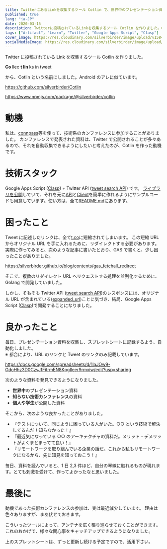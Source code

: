 ```yaml
---
title: TwitterにあるLinkを収集するツール Cotlin で、世界中のプレゼンテーション資料を知ろう
published: true
lang: "ja-JP"
date: 2020-03-15
description: Twitterに投稿されているLinkを収集するツール Cotlin を作りました。Collect links in tweet から、Cotlinという名前にしました。Androidのアレに似ています。
tags: ["Artifact", "Learn", "Twitter", "Google Apps Script", "Clasp"]
cover_image: https://res.cloudinary.com/silverbirder/image/upload/v1584017984/cotlin/overview.png
socialMediaImage: https://res.cloudinary.com/silverbirder/image/upload/v1584017984/cotlin/overview.png
---
```


Twitter に投稿されている Link を収集するツール Cotlin を作りました。

<b>
  <span style={{color: "#d32f2f"}}>Co</span>
</b>
llec
<b>
  <span style={{color: "#d32f2f"}}>t lin</span>
</b>
ks in tweet

から、Cotlin という名前にしました。Android のアレに似ています。

https://github.com/silverbirder/Cotlin

https://www.npmjs.com/package/@silverbirder/cotlin

# 動機

私は、[connpass](https://connpass.com/)等を使って、技術系のカンファレンスに参加することがありました。
カンファレンスで発表された資料は、Twitter で公開されることが多々あるので、それを自動収集できるようにしたいと考えたのが、Cotlin を作った動機です。

# 技術スタック

Google Apps Script ([Clasp](https://github.com/google/clasp/)) + Twitter API ([tweet search API](https://developer.twitter.com/en/docs/tweets/search/overview)) です。
[ライブラリを公開](https://github.com/silverbirder/Cotlin#use-by-google-apps-script)していて、それを元に[API](https://github.com/silverbirder/Cotlin/blob/master/sample/api.js)と[Client](https://github.com/silverbirder/Cotlin/blob/master/sample/client.js)を簡単に作れるようにサンプルコードも用意しています。使い方は、全て[README.md](https://github.com/silverbirder/Cotlin/blob/master/README.md)にあります。

# 困ったこと

Tweet に記述したリンクは、全て[t.co](https://help.twitter.com/ja/using-twitter/url-shortener)に短縮されてしまいます。
この短縮 URL からオリジナル URL を手に入れるために、リダイレクトする必要があります。
実際に作ってみると、次のような記事に書いたとおり、GAS で書くと、少し困ったことがありました。

https://silverbirder.github.io/blog/contents/gas_fetchall_redirect

そこで、複数のリダイレクト URL へリクエストする処理を並列化するために、Golang で開発していました。

しかし、そもそも Twitter API ([tweet search API](https://developer.twitter.com/en/docs/tweets/search/overview))のレスポンスには、オリジナル URL が含まれている([expanded_url](https://developer.twitter.com/en/docs/tweets/search/api-reference/get-search-tweets))ことに気づき、結局、Google Apps Script ([Clasp](https://github.com/google/clasp/))で開発することになりました。

# 良かったこと

毎日、プレゼンテーション資料を収集し、スプレットシートに記録するよう、自動化しました。  
※ 都合により、URL のリンクと Tweet のリンクのみ記載しています。

https://docs.google.com/spreadsheets/d/1IaJOw9-GdoHhz3D0CzvJfFitrmEN8KpgIleer9rmxiw/edit?usp=sharing

次のような資料を発見できるようになりました。

- **世界中**のプレゼンテーション資料
- **知らない技術カンファレンス**の資料
- **個人や学生**が公開した資料

そこから、次のような良かったことがありました。

- 『テストについて、同じように困っている人がいた。○○ という技術で解決してるんだ！知らなかった！』
- 『最近気になっている ○○ のアーキテクチャの資料だ。メリット・デメリットがよくまとまってて良い！』
- 『リモートワークを取り組んでいる企業の話だ。これから私もリモートワークになるから、先に知見を知っておこう！』

毎日、資料を読んでいると、1 日 2,3 件ほど、自分の琴線に触れるものが現れます。とても刺激を受けて、作ってよかったなと思いました。

# 最後に

動機であった技術カンファレンスの参加は、実は最近減少しています。
理由は色々ありますが、まあ伏せておきます。

こういったツールによって、アンテナを広く張り巡らせておくことができます。
これのおかげで、様々な関心事をキャッチアップできるようになりました。

上のスプレットシートは、ずっと更新し続ける予定ですので、活用下さい。
